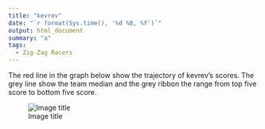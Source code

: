 ```yaml
---
title: "kevrev"
date: "`r format(Sys.time(), '%d %B, %Y')`"
output: html_document
summary: "a"
tags:
  - Zig-Zag Racers
---
```


The red line in the graph below show the trajectory of kevrev's scores. The grey line show the team median and the grey ribbon the range from top five score to bottom five score.

![Image title](kevrev.jpg)
